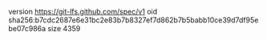 version https://git-lfs.github.com/spec/v1
oid sha256:b7cdc2687e6e31bc2e83b7b8327ef7d862b7b5babb10ce39d7df95ebe07c986a
size 4359

